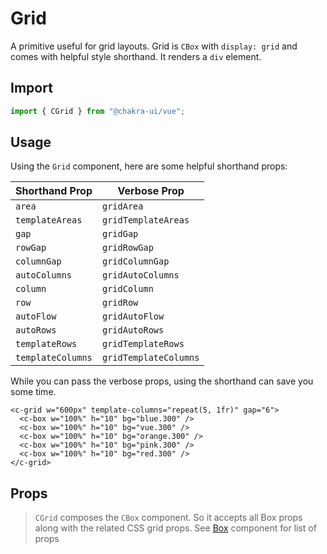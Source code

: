 
<SEO
  title="Grid"
  description="Grid is Box with `display: grid` and comes with helpful style shorthand. It renders a `div` element."
/>

# Grid

A primitive useful for grid layouts. Grid is `CBox` with `display: grid` and
comes with helpful style shorthand. It renders a `div` element.

## Import

```js
import { CGrid } from "@chakra-ui/vue";
```


## Usage

Using the `Grid` component, here are some helpful shorthand props:

| Shorthand Prop    | Verbose Prop          |
| ----------------- | --------------------- |
| `area`            | `gridArea`            |
| `templateAreas`   | `gridTemplateAreas`   |
| `gap`             | `gridGap`             |
| `rowGap`          | `gridRowGap`          |
| `columnGap`       | `gridColumnGap`       |
| `autoColumns`     | `gridAutoColumns`     |
| `column`          | `gridColumn`          |
| `row`             | `gridRow`             |
| `autoFlow`        | `gridAutoFlow`        |
| `autoRows`        | `gridAutoRows`        |
| `templateRows`    | `gridTemplateRows`    |
| `templateColumns` | `gridTemplateColumns` |

While you can pass the verbose props, using the shorthand can save you some
time.

```vue live=true
<c-grid w="600px" template-columns="repeat(5, 1fr)" gap="6">
  <c-box w="100%" h="10" bg="blue.300" />
  <c-box w="100%" h="10" bg="vue.300" />
  <c-box w="100%" h="10" bg="orange.300" />
  <c-box w="100%" h="10" bg="pink.300" />
  <c-box w="100%" h="10" bg="red.300" />
</c-grid>
```

## Props

> `CGrid` composes the `CBox` component. So it accepts all Box props along with the related CSS grid props. See [Box](/box#props) component for list of props
